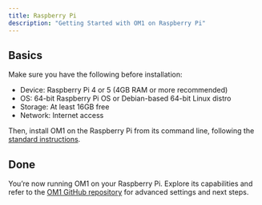 ```yaml
---
title: Raspberry Pi
description: "Getting Started with OM1 on Raspberry Pi"
---
```


## Basics

Make sure you have the following before installation:

- Device: Raspberry Pi 4 or 5 (4GB RAM or more recommended)
- OS: 64-bit Raspberry Pi OS or Debian-based 64-bit Linux distro
- Storage: At least 16GB free
- Network: Internet access

Then, install OM1 on the Raspberry Pi from its command line, following the [standard instructions](../developing/1_get-started.mdx).

## Done

You’re now running OM1 on your Raspberry Pi. Explore its capabilities and refer to the [OM1 GitHub repository](https://github.com/openmind/OM1) for advanced settings and next steps. 
